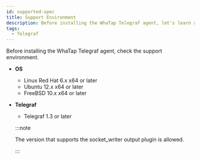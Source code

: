 ```yaml
---
id: supported-spec
title: Support Environment
description: Before installing the WhaTap Telegraf agent, let's learn about the support environments.
tags:
  - Telegraf
---
```


Before installing the WhaTap Telegraf agent, check the support environment. 

-   **OS**

    -   Linux Red Hat 6.x x64 or later
    -   Ubuntu 12.x x64 or later
    -   FreeBSD 10.x x64 or later

-   **Telegraf**

    -   Telegraf 1.3 or later 

    :::note

    The version that supports the socket_writer output plugin is allowed.

    :::
